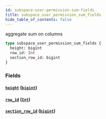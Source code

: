 ```yaml
---
id: subspace-user-permission-sum-fields
title: subspace_user_permission_sum_fields
hide_table_of_contents: false
---
```


aggregate sum on columns

```graphql
type subspace_user_permission_sum_fields {
  height: bigint
  row_id: Int
  section_row_id: bigint
}
```

### Fields

#### [`height`](#) ([`bigint`](../scalars/bigint))

#### [`row_id`](#) ([`Int`](../scalars/int))

#### [`section_row_id`](#) ([`bigint`](../scalars/bigint))
